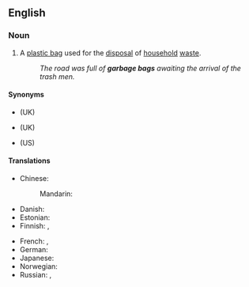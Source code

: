 ==English==

===Noun===
{{en-noun}}

# {{lb|en|North American}} A [[plastic bag]] used for the [[disposal]] of [[household]] [[waste]].
#: ''The road was full of '''garbage bags''' awaiting the arrival of the trash men.''

====Synonyms====
* {{l|en|black bag}} (UK)
* {{l|en|rubbish bag}} (UK)
* {{l|en|trash bag}} (US)

====Translations====
{{trans-top|plastic bag for the disposal of household waste}}
* Chinese:
*: Mandarin: {{t|cmn|垃圾袋|tr=lājīdài, lèsèdài|sc=Hani}}
* Danish: {{t+|da|affaldspose|c}}
* Estonian: {{t|et|prügikott}}
* Finnish: {{t+|fi|roskapussi}} {{qualifier|small}}, {{t|fi|roskasäkki}} {{qualifier|large}}
{{trans-mid}}
* French: {{t+|fr|sac poubelle|m}}, {{t|fr|sac à ordures|m}}
* German: {{t+|de|Müllbeutel|m}}
* Japanese: {{t|ja|ごみ袋|tr=gomi-bukuro|sc=Jpan}}
* Norwegian: {{t|no|søppelpose}}
* Russian: {{t|ru|[[му́сорный]] [[мешо́к]]|m}}, {{t|ru|[[мешо́к]] [[для]] [[мусор|му́сора]]|m}}
{{trans-bottom}}
